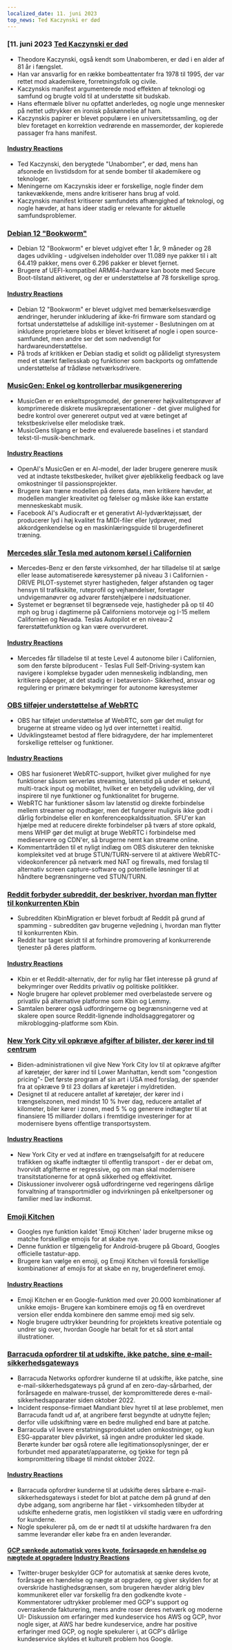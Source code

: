```yaml
---
localized_date: 11. juni 2023
top_news: Ted Kaczynski er død
---
```




<CallToAction />

<Steps>

### [11. juni 2023 [Ted Kaczynski er død](https://www.nytimes.com/2023/06/10/us/ted-kaczynski-dead.html)

- Theodore Kaczynski, også kendt som Unabomberen, er død i en alder af 81 år i fængslet.
- Han var ansvarlig for en række bombeattentater fra 1978 til 1995, der var rettet mod akademikere, forretningsfolk og civile.
- Kaczynskis manifest argumenterede mod effekten af teknologi og samfund og brugte vold til at understøtte sit budskab.
- Hans eftermæle bliver nu opfattet anderledes, og nogle unge mennesker på nettet udtrykker en ironisk påskønnelse af ham.
- Kaczynskis papirer er blevet populære i en universitetssamling, og der blev foretaget en korrektion vedrørende en massemorder, der kopierede passager fra hans manifest.

#### [Industry Reactions](http://news.ycombinator.com/item?id=36272409)

- Ted Kaczynski, den berygtede "Unabomber", er død, mens han afsonede en livstidsdom for at sende bomber til akademikere og teknologer.
- Meningerne om Kaczynskis ideer er forskellige, nogle finder dem tankevækkende, mens andre kritiserer hans brug af vold.
- Kaczynskis manifest kritiserer samfundets afhængighed af teknologi, og nogle hævder, at hans ideer stadig er relevante for aktuelle samfundsproblemer.

### [Debian 12 "Bookworm"](https://www.debian.org/News/2023/20230610)

- Debian 12 "Bookworm" er blevet udgivet efter 1 år, 9 måneder og 28 dages udvikling - udgivelsen indeholder over 11.089 nye pakker til i alt 64.419 pakker, mens over 6.296 pakker er blevet fjernet.
- Brugere af UEFI-kompatibel ARM64-hardware kan boote med Secure Boot-tilstand aktiveret, og der er understøttelse af 78 forskellige sprog.

#### [Industry Reactions](http://news.ycombinator.com/item?id=36269934)

- Debian 12 "Bookworm" er blevet udgivet med bemærkelsesværdige ændringer, herunder inkludering af ikke-fri firmware som standard og fortsat understøttelse af adskillige init-systemer - Beslutningen om at inkludere proprietære blobs er blevet kritiseret af nogle i open source-samfundet, men andre ser det som nødvendigt for hardwareunderstøttelse.
- På trods af kritikken er Debian stadig et solidt og pålideligt styresystem med et stærkt fællesskab og funktioner som backports og omfattende understøttelse af trådløse netværksdrivere.

### [MusicGen: Enkel og kontrollerbar musikgenerering](https://ai.honu.io/papers/musicgen/)

- MusicGen er en enkeltsprogsmodel, der genererer højkvalitetsprøver af komprimerede diskrete musikrepræsentationer - det giver mulighed for bedre kontrol over genereret output ved at være betinget af tekstbeskrivelse eller melodiske træk.
- MusicGens tilgang er bedre end evaluerede baselines i et standard tekst-til-musik-benchmark.

#### [Industry Reactions](http://news.ycombinator.com/item?id=36271926)

- OpenAI's MusicGen er en AI-model, der lader brugere generere musik ved at indtaste tekstbeskeder, hvilket giver øjeblikkelig feedback og lave omkostninger til passionsprojekter.
- Brugere kan træne modellen på deres data, men kritikere hævder, at modellen mangler kreativitet og følelser og måske ikke kan erstatte menneskeskabt musik.
- Facebook AI's Audiocraft er et generativt AI-lydværktøjssæt, der producerer lyd i høj kvalitet fra MIDI-filer eller lydprøver, med akkordgenkendelse og en maskinlæringsguide til brugerdefineret træning.

### [Mercedes slår Tesla med autonom kørsel i Californien](https://www.theregister.com/2023/06/09/mercedes_california_tesla/)

- Mercedes-Benz er den første virksomhed, der har tilladelse til at sælge eller lease automatiserede køresystemer på niveau 3 i Californien - DRIVE PILOT-systemet styrer hastigheden, følger afstanden og tager hensyn til trafikskilte, ruteprofil og vejhændelser, foretager undvigemanøvrer og advarer førstehjælpere i nødsituationer.
- Systemet er begrænset til begrænsede veje, hastigheder på op til 40 mph og brug i dagtimerne på Californiens motorveje og I-15 mellem Californien og Nevada. Teslas Autopilot er en niveau-2 førerstøttefunktion og kan være overvurderet.

#### [Industry Reactions](http://news.ycombinator.com/item?id=36270413)

- Mercedes får tilladelse til at teste Level 4 autonome biler i Californien, som den første bilproducent - Teslas Full Self-Driving-system kan navigere i komplekse bygader uden menneskelig indblanding, men kritikere påpeger, at det stadig er i betaversion- Sikkerhed, ansvar og regulering er primære bekymringer for autonome køresystemer

### [OBS tilføjer understøttelse af WebRTC](https://github.com/obsproject/obs-studio/commit/851a8c216e14617fb523951839f3bdb240e85141)

- OBS har tilføjet understøttelse af WebRTC, som gør det muligt for brugerne at streame video og lyd over internettet i realtid.
- Udviklingsteamet bestod af flere bidragydere, der har implementeret forskellige rettelser og funktioner.

#### [Industry Reactions](http://news.ycombinator.com/item?id=36273075)

- OBS har fusioneret WebRTC-support, hvilket giver mulighed for nye funktioner såsom serverløs streaming, latenstid på under et sekund, multi-track input og mobilitet, hvilket er en betydelig udvikling, der vil inspirere til nye funktioner og funktionalitet for brugerne.
- WebRTC har funktioner såsom lav latenstid og direkte forbindelse mellem streamer og modtager, men det fungerer muligvis ikke godt i dårlig forbindelse eller en konferenceopkaldssituation. SFU'er kan hjælpe med at reducere direkte forbindelser på tværs af store opkald, mens WHIP gør det muligt at bruge WebRTC i forbindelse med medieservere og CDN'er, så brugerne nemt kan streame online.
- Kommentartråden til et nyligt indlæg om OBS diskuterer den tekniske kompleksitet ved at bruge STUN/TURN-servere til at aktivere WebRTC-videokonferencer på netværk med NAT og firewalls, med forslag til alternativ screen capture-software og potentielle løsninger til at håndtere begrænsningerne ved STUN/TURN.

### [Reddit forbyder subreddit, der beskriver, hvordan man flytter til konkurrenten Kbin](https://old.reddit.com/r/KbinMigration)

- Subredditen KbinMigration er blevet forbudt af Reddit på grund af spamming - subredditen gav brugerne vejledning i, hvordan man flytter til konkurrenten Kbin.
- Reddit har taget skridt til at forhindre promovering af konkurrerende tjenester på deres platform.

#### [Industry Reactions](http://news.ycombinator.com/item?id=36268458)

- Kbin er et Reddit-alternativ, der for nylig har fået interesse på grund af bekymringer over Reddits privatliv og politiske politikker.
- Nogle brugere har oplevet problemer med overbelastede servere og privatliv på alternative platforme som Kbin og Lemmy.
- Samtalen berører også udfordringerne og begrænsningerne ved at skalere open source Reddit-lignende indholdsaggregatorer og mikroblogging-platforme som Kbin.

### [New York City vil opkræve afgifter af bilister, der kører ind til centrum](https://www.cnn.com/2023/06/10/business/congestion-pricing-new-york-city-transportation/index.html)

- Biden-administrationen vil give New York City lov til at opkræve afgifter af køretøjer, der kører ind til Lower Manhattan, kendt som "congestion pricing"- Det første program af sin art i USA med forslag, der spænder fra at opkræve 9 til 23 dollars af køretøjer i myldretiden.
- Designet til at reducere antallet af køretøjer, der kører ind i trængselszonen, med mindst 10 % hver dag, reducere antallet af kilometer, biler kører i zonen, med 5 % og generere indtægter til at finansiere 15 milliarder dollars i fremtidige investeringer for at modernisere byens offentlige transportsystem.

#### [Industry Reactions](http://news.ycombinator.com/item?id=36270597)

- New York City er ved at indføre en trængselsafgift for at reducere trafikken og skaffe indtægter til offentlig transport - der er debat om, hvorvidt afgifterne er regressive, og om man skal modernisere transitstationerne for at opnå sikkerhed og effektivitet.
- Diskussioner involverer også udfordringerne ved regeringens dårlige forvaltning af transportmidler og indvirkningen på enkeltpersoner og familier med lav indkomst.

### [Emoji Kitchen](https://emojikitchen.dev/)

- Googles nye funktion kaldet 'Emoji Kitchen' lader brugerne mikse og matche forskellige emojis for at skabe nye.
- Denne funktion er tilgængelig for Android-brugere på Gboard, Googles officielle tastatur-app.
- Brugere kan vælge en emoji, og Emoji Kitchen vil foreslå forskellige kombinationer af emojis for at skabe en ny, brugerdefineret emoji.

#### [Industry Reactions](http://news.ycombinator.com/item?id=36267382)

- Emoji Kitchen er en Google-funktion med over 20.000 kombinationer af unikke emojis- Brugere kan kombinere emojis og få en overdrevet version eller endda kombinere den samme emoji med sig selv.
- Nogle brugere udtrykker beundring for projektets kreative potentiale og undrer sig over, hvordan Google har betalt for et så stort antal illustrationer.

### [Barracuda opfordrer til at udskifte, ikke patche, sine e-mail-sikkerhedsgateways](https://krebsonsecurity.com/2023/06/barracuda-urges-replacing-not-patching-its-email-security-gateways/)

- Barracuda Networks opfordrer kunderne til at udskifte, ikke patche, sine e-mail-sikkerhedsgateways på grund af en zero-day-sårbarhed, der forårsagede en malware-trussel, der kompromitterede deres e-mail-sikkerhedsapparater siden oktober 2022.
- Incident response-firmaet Mandiant blev hyret til at løse problemet, men Barracuda fandt ud af, at angribere først begyndte at udnytte fejlen; derfor ville udskiftning være en bedre mulighed end bare at patche.
- Barracuda vil levere erstatningsproduktet uden omkostninger, og kun ESG-apparater blev påvirket, så ingen andre produkter led skade. Berørte kunder bør også rotere alle legitimationsoplysninger, der er forbundet med apparatet/apparaterne, og tjekke for tegn på kompromittering tilbage til mindst oktober 2022.

#### [Industry Reactions](http://news.ycombinator.com/item?id=36274525)

- Barracuda opfordrer kunderne til at udskifte deres sårbare e-mail-sikkerhedsgateways i stedet for blot at patche dem på grund af den dybe adgang, som angriberne har fået - virksomheden tilbyder at udskifte enhederne gratis, men logistikken vil stadig være en udfordring for kunderne.
- Nogle spekulerer på, om de er nødt til at udskifte hardwaren fra den samme leverandør eller købe fra en anden leverandør.

#### [GCP sænkede automatisk vores kvote, forårsagede en hændelse og nægtede at opgradere](https://twitter.com/JustJake/status/1667478906591666176) [Industry Reactions](http://news.ycombinator.com/item?id=36272747)

- Twitter-bruger beskylder GCP for automatisk at sænke deres kvote, forårsage en hændelse og nægte at opgradere, og giver skylden for at overskride hastighedsgrænsen, som brugeren hævder aldrig blev kommunikeret eller var forskellig fra den godkendte kvote - Kommentatorer udtrykker problemer med GCP's support og overraskende fakturering, mens andre roser deres netværk og moderne UI- Diskussion om erfaringer med kundeservice hos AWS og GCP, hvor nogle siger, at AWS har bedre kundeservice, andre har positive erfaringer med GCP, og nogle spekulerer i, at GCP's dårlige kundeservice skyldes et kulturelt problem hos Google.

</Steps>
